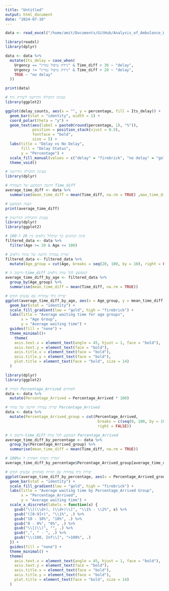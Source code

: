 ```yaml
---
title: "Untitled"
output: html_document
date: "2024-07-10"
---
```

```r
data <- read_excel("/home/amit/Documents/GitHub/Analysis_of_Ambulance_Waiting_Times_in_Emergency_Departments/data/ER_Data_2022_Featured.xlsx")

```

```r
library(readxl)
library(dplyr)

data <- data %>%
  mutate(Its_delay = case_when(
    Urgency == "ניידת טיפול נמרץ" & Time_diff > 30 ~ "delay",
    Urgency != "ניידת טיפול נמרץ" & Time_diff > 20 ~ "delay",
    TRUE ~ "no delay"
  ))

print(data)

```
```r
# טעינת החבילה הדרושה ליצירת גרף
library(ggplot2)

ggplot(delay_counts, aes(x = "", y = percentage, fill = Its_delay)) +
  geom_bar(stat = "identity", width = 1) +
  coord_polar(theta = "y") +
  geom_text(aes(label = paste0(round(percentage, 1), "%")), 
            position = position_stack(vjust = 0.5),
            fontface = "bold",
            size = 5) +
  labs(title = "Delay vs No Delay",
       fill = "Delay Status",
       y = "Percentage") +
  scale_fill_manual(values = c("delay" = "firebrick", "no delay" = "gold")) +
  theme_void()
```
```r
# טעינת החבילה הדרושה
library(dplyr)

# חישוב הממוצע של העמודה Time_diff
average_time_diff <- data %>%
  summarise(mean_time_diff = mean(Time_diff, na.rm = TRUE) ,max_time_diff = max(Time_diff, na.rm = TRUE))

# הצגת הממוצע
print(average_time_diff)
```

```r
# טעינת החבילות הדרושות
library(dplyr)
library(ggplot2)

# סינון הנתונים כך שיכלול גילאים בין 20 ל-100
filtered_data <- data %>%
  filter(Age >= 20 & Age <= 100)

# יצירת עמודה חדשה של טווחי גילאים
filtered_data <- filtered_data %>%
  mutate(Age_group = cut(Age, breaks = seq(20, 100, by = 10), right = FALSE, include.lowest = TRUE))

# חישוב ה-time_diff הממוצע לכל טווח גילאים
average_time_diff_by_age <- filtered_data %>%
  group_by(Age_group) %>%
  summarise(mean_time_diff = mean(Time_diff, na.rm = TRUE))

# יצירת גרף עמודות עם צבעים חמים
ggplot(average_time_diff_by_age, aes(x = Age_group, y = mean_time_diff, fill = mean_time_diff)) +
  geom_bar(stat = "identity") +
  scale_fill_gradient(low = "gold", high = "firebrick") +
  labs(title = "Average waiting time for age groups",
       x = "Age Group",
       y = "Average waiting time") +
  guides(fill = "none") +
  theme_minimal()+
    theme(
    axis.text.x = element_text(angle = 45, hjust = 1, face = "bold"),
    axis.text.y = element_text(face = "bold"),
    axis.title.x = element_text(face = "bold"),
    axis.title.y = element_text(face = "bold"),
    plot.title = element_text(face = "bold", size = 14)
  )

```

```r
library(dplyr)
library(ggplot2)

# המרת Percentage_Arrived לאחוזים
data <- data %>%
  mutate(Percentage_Arrived = Percentage_Arrived * 100)

# יצירת עמודה חדשה של טווחי Percentage_Arrived
data <- data %>%
  mutate(Percentage_Arrived_group = cut(Percentage_Arrived, 
                                         breaks = c(seq(0, 100, by = 10), Inf), 
                                         right = FALSE))

# חישוב ה-time_diff הממוצע לכל טווח Percentage_Arrived
average_time_diff_by_percentage <- data %>%
  group_by(Percentage_Arrived_group) %>%
  summarise(mean_time_diff = mean(Time_diff, na.rm = TRUE))

# המרת הטווח האחרון ל >100%
average_time_diff_by_percentage$Percentage_Arrived_group[average_time_diff_by_percentage$Percentage_Arrived_group == "(100, Inf]"] <- ">100%"

# יצירת גרף עמודות עם תוויות באחוזים וצבעים חמים
ggplot(average_time_diff_by_percentage, aes(x = Percentage_Arrived_group, y = mean_time_diff, fill = mean_time_diff)) +
  geom_bar(stat = "identity") +
  scale_fill_gradient(low = "gold", high = "firebrick") +
  labs(title = "Average waiting time by Percentage_Arrived Group",
       x = "Percentage_Arrived",
       y = "Average waiting time") +
  scale_x_discrete(labels = function(x) {
    gsub("\\[(\\d+), (\\d+)\\]", "\\1% - \\2%", x) %>%
    gsub("([0-9]+)", "\\1%", .) %>%
    gsub("10 - 10%", "10%", .) %>%
    gsub("0 - 0%", "0%", .) %>%
    gsub("\\[|\\)", "", .) %>%
    gsub(",", " - ", .) %>%
    gsub("\\(100, Inf\\]", ">100%", .)
  }) +
  guides(fill = "none") +
  theme_minimal() +
  theme(
    axis.text.x = element_text(angle = 45, hjust = 1, face = "bold"),
    axis.text.y = element_text(face = "bold"),
    axis.title.x = element_text(face = "bold"),
    axis.title.y = element_text(face = "bold"),
    plot.title = element_text(face = "bold", size = 14)
  )

```






